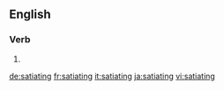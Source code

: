 ==English==

===Verb===
{{head|en}}

# {{present participle of|satiate}}

[[de:satiating]]
[[fr:satiating]]
[[it:satiating]]
[[ja:satiating]]
[[vi:satiating]]